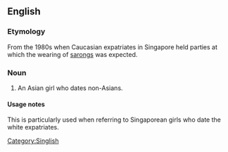 ==English==

===Etymology===
From the 1980s when Caucasian expatriates in Singapore held parties at which the wearing of [[sarong]]s was expected.

===Noun===
{{en-noun|head=[[sarong]] [[party]] [[girl]]}}

# {{derogatory}} An Asian girl who dates non-Asians.

====Usage notes====
This is particularly used when referring to Singaporean girls who date the white expatriates.

[[Category:Singlish]]